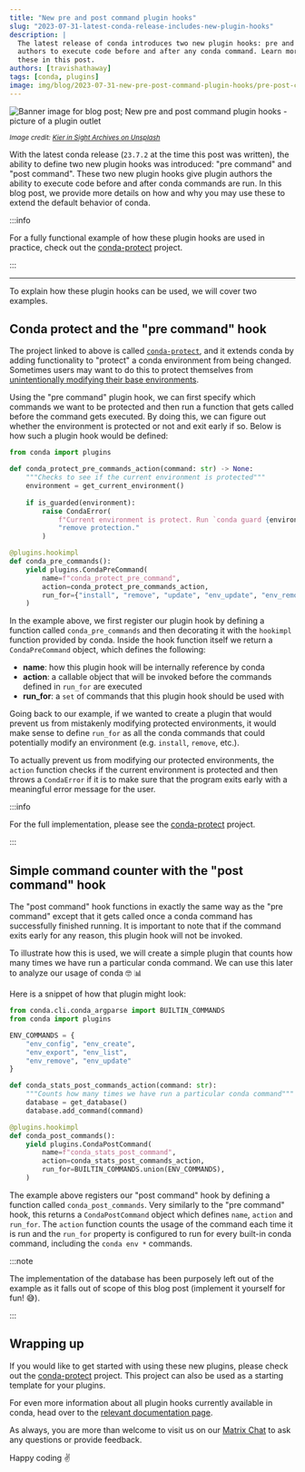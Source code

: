 ```yaml
---
title: "New pre and post command plugin hooks"
slug: "2023-07-31-latest-conda-release-includes-new-plugin-hooks"
description: |
  The latest release of conda introduces two new plugin hooks: pre and post command. These hooks allow plugin
  authors to execute code before and after any conda command. Learn more about how and why you would use
  these in this post.
authors: [travishathaway]
tags: [conda, plugins]
image: img/blog/2023-07-31-new-pre-post-command-plugin-hooks/pre-post-command-image.jpg
---
```


[conda-issue]: https://github.com/conda/conda/issues/12138
[conda-protect]: https://github.com/travishathaway/conda-protect
[conda-plugin-docs]: https://docs.conda.io/projects/conda/en/stable/dev-guide/plugins/index.html
[matrix]: https://matrix.to/#/#conda:matrix.org


<Image img={banner} alt="Banner image for blog post; New pre and post command plugin hooks - picture of a plugin outlet"/>

<p>
    <i>
        <small>
            Image credit: <a href="https://unsplash.com/photos/7d8pxcMVl7A">Kier in Sight Archives on Unsplash</a>
        </small>
    </i>
</p>

With the latest conda release (`23.7.2` at the time this post was written), the ability to define
two new plugin hooks was introduced: "pre command" and "post command". These two new plugin hooks give
plugin authors the ability to execute code before and after conda commands are run. In this blog post,
we provide more details on how and why you may use these to extend the default behavior of conda.

<!-- truncate -->

:::info

For a fully functional example of how these plugin hooks are used in practice,
check out the [conda-protect][conda-protect] project.

:::


---

To explain how these plugin hooks can be used, we will cover two examples.

## Conda protect and the "pre command" hook

The project linked to above is called [`conda-protect`][conda-protect], and it extends conda by adding functionality 
to "protect" a conda environment from being changed. Sometimes users may want to do this to protect themselves
from [unintentionally modifying their base environments][conda-issue].

Using the "pre command" plugin hook, we can first specify which commands we want to be protected and then
run a function that gets called before the command gets executed. By doing this, we can figure out whether
the environment is protected or not and exit early if so. Below is how such a plugin hook would be defined:

```python
from conda import plugins

def conda_protect_pre_commands_action(command: str) -> None:
    """Checks to see if the current environment is protected"""
    environment = get_current_environment()
    
    if is_guarded(environment):
        raise CondaError(
            f"Current environment is protect. Run `conda guard {environment}` to "
            "remove protection."
        )

@plugins.hookimpl
def conda_pre_commands():
    yield plugins.CondaPreCommand(
        name=f"conda_protect_pre_command",
        action=conda_protect_pre_commands_action,
        run_for={"install", "remove", "update", "env_update", "env_remove"},
    )
```

In the example above, we first register our plugin hook by defining a function called
`conda_pre_commands` and then decorating it with the `hookimpl` function provided by conda.
Inside the hook function itself we return a `CondaPreCommand` object, which defines the following:

- **name**: how this plugin hook will be internally reference by conda
- **action**: a callable object that will be invoked before the commands defined in `run_for` are
  executed
- **run_for**: a `set` of commands that this plugin hook should be used with

Going back to our example, if we wanted to create a plugin that would prevent us from mistakenly
modifying protected environments, it would make sense to define `run_for` as all the conda commands
that could potentially modify an environment (e.g. `install`, `remove`, etc.).

To actually prevent us from modifying our protected environments, the `action` function
checks if the current environment is protected and then throws a `CondaError` if it is to make
sure that the program exits early with a meaningful error message for the user.

:::info

For the full implementation, please see the [conda-protect][conda-protect] project.

:::

## Simple command counter with the "post command" hook

The "post command" hook functions in exactly the same way as the "pre command" except that it gets
called once a conda command has successfully finished running. It is important to note that if
the command exits early for any reason, this plugin hook will not be invoked.

To illustrate how this is used, we will create a simple plugin that counts how many times we have
run a particular conda command. We can use this later to analyze our usage of conda 🤓 📊

Here is a snippet of how that plugin might look:

```python
from conda.cli.conda_argparse import BUILTIN_COMMANDS
from conda import plugins

ENV_COMMANDS = {
    "env_config", "env_create", 
    "env_export", "env_list",
    "env_remove", "env_update"
}

def conda_stats_post_commands_action(command: str):
    """Counts how many times we have run a particular conda command"""
    database = get_database()
    database.add_command(command)

@plugins.hookimpl
def conda_post_commands():
    yield plugins.CondaPostCommand(
        name=f"conda_stats_post_command",
        action=conda_stats_post_commands_action,
        run_for=BUILTIN_COMMANDS.union(ENV_COMMANDS),
    )
```

The example above registers our "post command" hook by defining a function called
`conda_post_commands`. Very similarly to the "pre command" hook, this returns a 
`CondaPostCommand` object which defines `name`, `action` and `run_for`. The `action`
function counts the usage of the command each time it is run and the `run_for` property
is configured to run for every built-in conda command, including the `conda env *` 
commands.

:::note

The implementation of the database has been purposely left out of the example as it
falls out of scope of this blog post (implement it yourself for fun! 😅).

:::

## Wrapping up

If you would like to get started with using these new plugins, please check out the 
[conda-protect][conda-protect] project. This project can also be used as a starting template
for your plugins.

For even more information about all plugin hooks currently available in conda,
head over to the [relevant documentation page][conda-plugin-docs].

As always, you are more than welcome to visit us on our [Matrix Chat][matrix] to ask any
questions or provide feedback.

Happy coding ✌️
